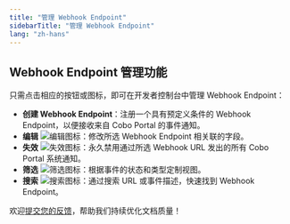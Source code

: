 ```yaml
---
title: "管理 Webhook Endpoint"
sidebarTitle: "管理 Webhook Endpoint"
lang: "zh-hans"
---
```


## Webhook Endpoint 管理功能

只需点击相应的按钮或图标，即可在开发者控制台中管理 Webhook Endpoint：

- **创建 Webhook Endpoint**：注册一个具有预定义条件的 Webhook Endpoint，以便接收来自 Cobo Portal 的事件通知。
- **编辑** <img src="/cn/images/developer-console/icon_edit.svg" className="icon" alt="编辑图标"/>：修改所选 Webhook Endpoint 相关联的字段。
- **失效** <img src="/cn/images/developer-console/icon_revoke.svg" className="icon" alt="失效图标"/>：永久禁用通过所选 Webhook URL 发出的所有 Cobo Portal 系统通知。
- **筛选** <img src="/cn/images/developer-console/icon_filter.svg" className="icon" alt="筛选图标"/>：根据事件的状态和类型定制视图。
- **搜索** <img src="/cn/images/developer-console/icon_search.svg" className="icon" alt="搜索图标"/>：通过搜索 URL 或事件描述，快速找到 Webhook Endpoint。

<Tip>欢迎[提交您的反馈](https://forms.zohopublic.com/cobo/form/DocumentFeedbackForm/formperma/QvLOhxJv1_JMsJ-1dleZ8Itb_7rzN-LtgvsDdxosoVI?referrername=manuals)，帮助我们持续优化文档质量！</Tip>

